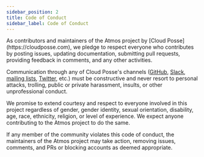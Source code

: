 ```yaml
---
sidebar_position: 2
title: Code of Conduct
sidebar_label: Code of Conduct
---
```


<Intro>
As contributors and maintainers of the Atmos project by [Cloud Posse](https://cloudposse.com), we pledge to respect everyone who contributes by posting issues, updating documentation, submitting pull requests, providing feedback in comments, and any other activities.
</Intro>

Communication through any of Cloud Posse's channels ([GitHub](https://github.com/cloudposse), [Slack](https://slack.cloudposse.com), [mailing lists](https://cloudposse.com/newsletter), [Twitter](https://twitter.com/cloudposse), etc.) must be constructive and never resort to personal attacks, trolling, public or private harassment, insults, or other unprofessional conduct.

We promise to extend courtesy and respect to everyone involved in this project regardless of gender, gender identity,
sexual orientation, disability, age, race, ethnicity, religion, or level of experience. We expect anyone contributing to the Atmos project to do the same.

If any member of the community violates this code of conduct, the maintainers of the Atmos project may take action,
removing issues, comments, and PRs or blocking accounts as deemed appropriate.
